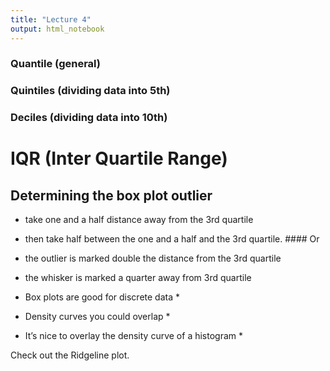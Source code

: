 ```yaml
---
title: "Lecture 4"
output: html_notebook
---
```


### Quantile (general)
### Quintiles (dividing data into 5th)
### Deciles (dividing data into 10th)

# IQR (Inter Quartile Range)

## Determining the box plot outlier
- take one and a half distance away from the 3rd quartile
- then take half between the one and a half and the 3rd quartile.
#### Or
- the outlier is marked double the distance from the 3rd quartile
- the whisker is marked a quarter away from 3rd quartile

* Box plots are good for discrete data *

* Density curves you could overlap *

* It's nice to overlay the density curve of a histogram *

Check out the Ridgeline plot.